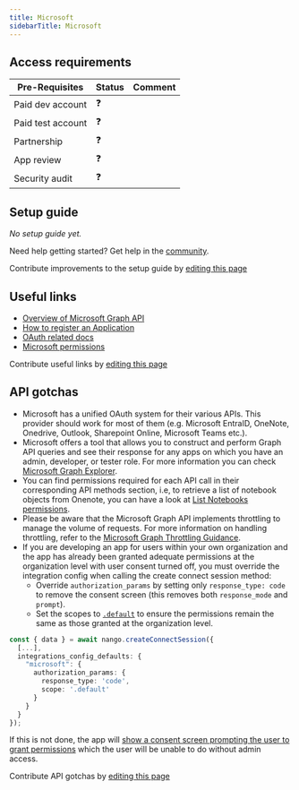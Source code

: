 ```yaml
---
title: Microsoft
sidebarTitle: Microsoft
---
```



<Overview />
<PreBuiltTooling />
<PreBuiltUseCases />

## Access requirements
| Pre-Requisites | Status | Comment|
| - | - | - |
| Paid dev account | ❓ |  |
| Paid test account | ❓ |  |
| Partnership | ❓ | |
| App review | ❓ |  |
| Security audit | ❓ | |


## Setup guide

_No setup guide yet._

<Tip>Need help getting started? Get help in the [community](https://nango.dev/slack).</Tip>

<Note>Contribute improvements to the setup guide by [editing this page](https://github.com/nangohq/nango/tree/master/docs-v2/integrations/all/microsoft.mdx)</Note>


## Useful links

-   [Overview of Microsoft Graph API](https://learn.microsoft.com/en-us/graph/overview)
-   [How to register an Application](https://learn.microsoft.com/en-us/graph/auth-register-app-v2)
-   [OAuth related docs](https://learn.microsoft.com/en-us/graph/auth-v2-user?tabs=http)
-   [Microsoft permissions](https://learn.microsoft.com/en-us/graph/permissions-overview?tabs=http)

<Note>Contribute useful links by [editing this page](https://github.com/nangohq/nango/tree/master/docs-v2/integrations/all/microsoft.mdx)</Note>

## API gotchas

-   Microsoft has a unified OAuth system for their various APIs. This provider should work for most of them (e.g. Microsoft EntraID, OneNote, Onedrive, Outlook, Sharepoint Online, Microsoft Teams etc.).
-   Microsoft offers a tool that allows you to construct and perform Graph API queries and see their response for any apps on which you have an admin, developer, or tester role. For more information you can check [Microsoft Graph Explorer](https://developer.microsoft.com/en-us/graph/graph-explorer).
-   You can find permissions required for each API call in their corresponding API methods section, i.e, to retrieve a list of notebook objects from Onenote, you can have a look at [List Notebooks permissions](https://learn.microsoft.com/en-us/graph/api/onenote-list-notebooks?view=graph-rest-1.0&tabs=http#permissions).
-   Please be aware that the Microsoft Graph API implements throttling to manage the volume of requests. For more information on handling throttling, refer to the [Microsoft Graph Throttling Guidance](https://learn.microsoft.com/en-us/graph/throttling).
-   If you are developing an app for users within your own organization and the app has already been granted adequate permissions at the organization level with user consent turned off, you must override the integration config when calling the create connect session method:
    - Override `authorization_params` by setting only `response_type: code` to remove the consent screen (this removes both `response_mode` and `prompt`).
    - Set the scopes to [`.default`](https://learn.microsoft.com/en-us/entra/identity-platform/scopes-oidc#the-default-scope) to ensure the permissions remain the same as those granted at the organization level.

```typescript
const { data } = await nango.createConnectSession({
  [...],
  integrations_config_defaults: {
    "microsoft": {
      authorization_params: {
        response_type: 'code',
        scope: '.default'
      }
    }
  }
});
```

If this is not done, the app will [show a consent screen prompting the user to grant permissions](https://learn.microsoft.com/en-us/entra/identity-platform/scopes-oidc#example-1-the-user-or-tenant-admin-has-granted-permissions) which the user will be unable to do without admin access.

<Note>Contribute API gotchas by [editing this page](https://github.com/nangohq/nango/tree/master/docs-v2/integrations/all/microsoft.mdx)</Note>
